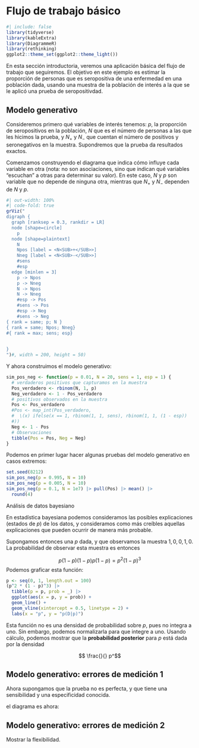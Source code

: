 # Flujo de trabajo básico 

```r
#| include: false
library(tidyverse)
library(kableExtra)
library(DiagrammeR)
library(rethinking)
ggplot2::theme_set(ggplot2::theme_light())
```

En esta sección introductoria, veremos una aplicación básica del flujo de
trabajo que seguiremos. El objetivo en este ejemplo es estimar la proporción
de personas que es seropositiva de una enfermedad en una población dada, usando una 
muestra de la población de interés a la que se le aplicó una prueba de seropositivdad.

## Modelo generativo

Consideremos primero qué variables de interés tenemos: $p$, la proporción de
seropositivos en la población, $N$ que es el número de personas a las que les
hicimos la prueba, y $N_{+}$ y $N_{-}$ que cuentan el número de positivos y seronegativos
en la muestra. Supondremos que la prueba da resultados exactos.



Comenzamos construyendo el diagrama que indica cómo influye cada variable en 
otra (nota: no son asociaciones, sino que indican qué variables "escuchan" a otras
para determinar su valor). En este caso, $N$ y $p$ son variable que no depende de ninguna
otra, mientras que $N_{+}$ y $N_{-}$ dependen de $N$ y $p$. 

```r
#| out-width: 100%
#| code-fold: true
grViz("
digraph {
  graph [ranksep = 0.3, rankdir = LR]
  node [shape=circle]
    p
  node [shape=plaintext]
    N
    Npos [label = <N<SUB>+</SUB>>]
    Nneg [label = <N<SUB>-</SUB>>]
    #sens
    #esp
  edge [minlen = 3]
    p -> Npos
    p -> Nneg
    N -> Npos
    N -> Nneg
    #esp -> Pos
    #sens -> Pos
    #esp -> Neg
    #sens -> Neg
{ rank = same; p; N }
{ rank = same; Npos; Nneg}
#{ rank = max; sens; esp}

  
}
")#, width = 200, height = 50)
```

Y ahora construimos el modelo generativo:

```r
sim_pos_neg <- function(p = 0.01, N = 20, sens = 1, esp = 1) {
  # verdaderos positivos que capturamos en la muestra
  Pos_verdadero <- rbinom(N, 1, p)
  Neg_verdadero <- 1 - Pos_verdadero
  # positivos observados en la muestra
  Pos <- Pos_verdadero
  #Pos <- map_int(Pos_verdadero, 
  #  \(x) ifelse(x == 1, rbinom(1, 1, sens), rbinom(1, 1, (1 - esp))
  #))
  Neg <- 1 - Pos
  # Observaciones
  tibble(Pos = Pos, Neg = Neg)
}
```

Podemos en primer lugar
hacer algunas pruebas del modelo generativo en casos extremos:

```r
set.seed(8212)
sim_pos_neg(p = 0.995, N = 10)
sim_pos_neg(p = 0.005, N = 10)
sim_pos_neg(p = 0.1, N = 1e7) |> pull(Pos) |> mean() |> 
  round(4)
```

Análisis de datos bayesiano

En estadística bayesiana podemos consideramos las posibles explicaciones
(estados de $p$) de los datos, y consideramos como más creíbles aquellas explicaciones
que pueden ocurrir de manera más probable. 

Supongamos entonces una $p$ dada, y que observamos la muestra
$1,0,0,1,0$. La probabilidad de observar esta muestra es entonces

$$p(1-p)(1-p)p(1-p) = p^2(1-p)^3$$
Podemos graficar esta función:

```r
p <- seq(0, 1, length.out = 100)
(p^2 * (1 - p)^3) |> 
  tibble(p = p, prob = _) |> 
  ggplot(aes(x = p, y = prob)) +
  geom_line() +
  geom_vline(xintercept = 0.5, linetype = 2) +
  labs(x = "p", y = "p(D|p)")

```

Esta función no es una densidad de probabilidad sobre $p$, pues no integra a uno.
Sin embargo, podemos normalizarla para que integre a uno. Usando cálculo, podemos
mostrar que la **probabilidad posterior** para $p$ está dada por la densidad

$$ \frac{}{} p^$$

## Modelo generativo: errores de medición 1

Ahora supongamos que la prueba no es perfecta, y que tiene una sensibilidad y
una especificidad conocida.

el diagrama es ahora:






## Modelo generativo: errores de medición 2

Mostrar la flexibilidad.







